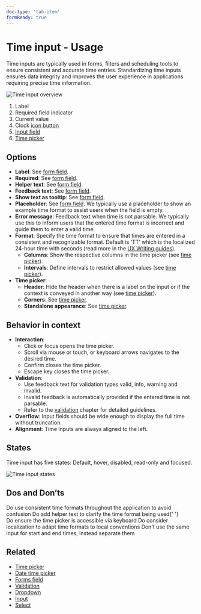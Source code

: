 ```yaml
---
doc-type: 'tab-item'
formReady: true
---
```



# Time input - Usage

Time inputs are typically used in forms, filters and scheduling tools to ensure consistent and accurate time entries. Standardizing time inputs ensures data integrity and improves the user experience in applications requiring precise time information.

![Time input overview](https://www.figma.com/design/wEptRgAezDU1z80Cn3eZ0o/iX-Documentation-illustrations?node-id=5647-1381&t=X5f645XuQl3ZV8XD-4)

1. Label
2. Required field indicator
3. Current value
4. Clock [icon button](../icon-button)
5. [Input field](../input)
6. [Time picker](../time-picker)

## Options

- **Label**: See [form field](../forms-field).
- **Required**: See [form field](../forms-field).
- **Helper text**: See [form field](../forms-field).
- **Feedback text**: See [form field](../forms-field).
- **Show text as tooltip**: See [form field](../forms-field).
- **Placeholder**: See [form field](../forms-field). We typically use a placeholder to show an example time format to assist users when the field is empty.
- **Error message**: Feedback text when time is not parsable. We typically use this to inform users that the entered time format is incorrect and guide them to enter a valid time.
- **Format**: Specify the time format to ensure that times are entered in a consistent and recognizable format. Default is ‘TT’ which is the localized 24-hour time with seconds (read more in the [UX Writing guides](./../../guidelines/language/writing-style-guide-getting-started)).
  - **Columns**: Show the respective columns in the time picker (see [time picker](../time-picker)).
  - **Intervals**: Define intervals to restrict allowed values (see [time picker](../time-picker)).
- **Time picker**:
  - **Header**: Hide the header when there is a label on the input or if the context is conveyed in another way (see [time picker](../time-picker)).
  - **Corners**: See [time picker](../time-picker).
  - **Standalone appearance**: See [time picker](../time-picker).

## Behavior in context

- **Interaction**:
  - Click or focus opens the time picker.
  - Scroll via mouse or touch, or keyboard arrows navigates to the desired time.
  - Confirm closes the time picker.
  - Escape key closes the time picker.
- **Validation**:
  - Use feedback text for validation types valid, info, warning and invalid.
  - Invalid feedback is automatically provided if the entered time is not parsable.
  - Refer to the [validation](../forms-validation) chapter for detailed guidelines.
- **Overflow**: Input fields should be wide enough to display the full time without truncation.
- **Alignment**: Time inputs are always aligned to the left.

## States

Time input has five states: Default, hover, disabled, read-only and focused.

![Time input states](https://www.figma.com/design/wEptRgAezDU1z80Cn3eZ0o/iX-Pattern-Illustrations?node-id=3989-2545&t=ADQCetGKOEH1WG2r-4)

## Dos and Don’ts

<DoAndDont>
  <DoAndDont.Do>
    <DoAndDont.Item>
      Do use consistent time formats throughout the application to avoid
      confusion
    </DoAndDont.Item>
    <DoAndDont.Item>
      Do add helper text to clarify the time format being used{' '}
    </DoAndDont.Item>
    <DoAndDont.Item>
      Do ensure the time picker is accessible via keyboard
    </DoAndDont.Item>
    <DoAndDont.Item>
      Do consider localization to adapt time formats to local conventions
    </DoAndDont.Item>
  </DoAndDont.Do>
  <DoAndDont.Dont>
    <DoAndDont.Item>
      Don't use the same input for start and end times, instead separate them
    </DoAndDont.Item>
  </DoAndDont.Dont>
</DoAndDont>

## Related

- [Time picker](../time-picker)
- [Date time picker](../date-time-picker)
- [Forms field](../forms-field)
- [Validation](../forms-validation)
- [Dropdown](../dropdown)
- [Input](../input)
- [Select](../select)
